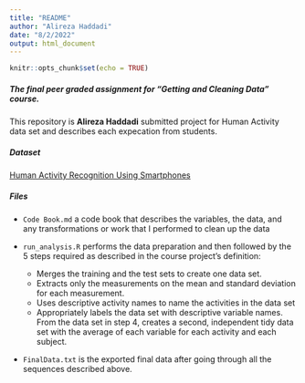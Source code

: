 ---
title: "README"
author: "Alireza Haddadi"
date: "8/2/2022"
output: html_document
---

```{r setup, include=FALSE}
knitr::opts_chunk$set(echo = TRUE)
```

##### The final peer graded assignment for **"Getting and Cleaning Data"** course. 

This repository is **Alireza Haddadi** submitted project for Human Activity data set and describes each expecation from students.

##### Dataset

[Human Activity Recognition Using Smartphones](https://d396qusza40orc.cloudfront.net/getdata%2Fprojectfiles%2FUCI%20HAR%20Dataset.zip)

##### Files

* `Code Book.md` a code book that describes the variables, the data, and any transformations or work that I performed to clean up the data

* `run_analysis.R` performs the data preparation and then followed by the 5 steps required as described in the course project’s definition:
  * Merges the training and the test sets to create one data set.
  * Extracts only the measurements on the mean and standard deviation for each measurement.
  * Uses descriptive activity names to name the activities in the data set
  * Appropriately labels the data set with descriptive variable names.
From the data set in step 4, creates a second, independent tidy data set with the average of each variable for each activity and each subject.

* `FinalData.txt` is the exported final data after going through all the sequences described above.